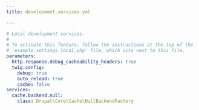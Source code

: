 ```yaml
---
title: development.services.yml

---
```

```yml
# Local development services.
#
# To activate this feature, follow the instructions at the top of the
# 'example.settings.local.php' file, which sits next to this file.
parameters:
  http.response.debug_cacheability_headers: true
  twig.config:
    debug: true
    auto_reload: true
    cache: false
services:
  cache.backend.null:
    class: Drupal\Core\Cache\NullBackendFactory
```